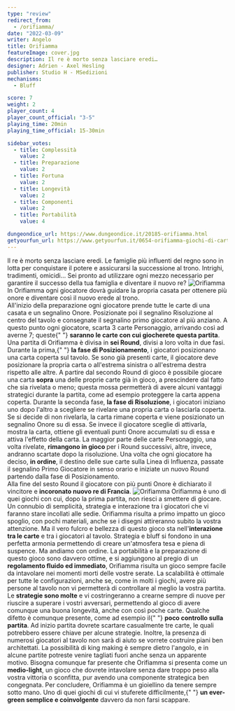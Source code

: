 ```yaml
---
type: "review"
redirect_from:
  - /orifiamma/
date: "2022-03-09"
writer: Angelo
title: Orifiamma
featureImage: cover.jpg
description: Il re è morto senza lasciare eredi…
designer: Adrien - Axel Hesling
publisher: Studio H - MSedizioni
mechanisms:
  - Bluff

score: 7
weight: 2
player_count: 4
player_count_official: "3-5"
playing_time: 20min
playing_time_official: 15-30min

sidebar_votes:
  - title: Complessità
    value: 2
  - title: Preparazione
    value: 2
  - title: Fortuna
    value: 2
  - title: Longevità
    value: 2
  - title: Componenti
    value: 2
  - title: Portabilità
    value: 4

dungeondice_url: https://www.dungeondice.it/20185-orifiamma.html
getyourfun_url: https://www.getyourfun.it/0654-orifiamma-giochi-di-carte.html
---
```


<Setting>
  Il re è morto senza lasciare eredi. Le famiglie più influenti del regno sono
  in lotta per conquistare il potere e assicurarsi la successione al trono.
  Intrighi, tradimenti, omicidi… Sei pronto ad utilizzare ogni mezzo necessario
  per garantire il successo della tua famiglia e diventare il nuovo re?
</Setting>

<img src="./game1.jpg" alt="Orifiamma" />

<Rules>
  In Orifiamma ogni giocatore dovrà guidare la propria casata per ottenere più
  onore e diventare così il nuovo erede al trono.
  <br />
  All'inizio della preparazione ogni giocatore prende tutte le carte di una
  casata e un segnalino Onore. Posizionate poi il segnalino Risoluzione al
  centro del tavolo e consegnate il segnalino primo giocatore al più anziano. A
  questo punto ogni giocatore, scarta 3 carte Personaggio, arrivando così ad
  averne 7; queste{" "}
  <strong>saranno le carte con cui giocherete questa partita</strong>. Una
  partita di Orifiamma è divisa in <strong>sei Round</strong>, divisi a loro
  volta in due fasi. Durante la prima,{" "}
  <strong>la fase di Posizionamento</strong>, i giocatori posizionano una carta
  coperta sul tavolo. Se sono già presenti carte, il giocatore deve posizionare
  la propria carta o all'estrema sinistra o all'estrema destra rispetto alle
  altre. A partire dal secondo Round di gioco è possibile giocare una carta
  <strong>sopra</strong> una delle proprie carte già in gioco, a prescindere dal
  fatto che sia rivelata o meno; questa mossa permetterà di avere alcuni vantaggi
  strategici durante la partita, come ad esempio proteggere la carta appena coperta.
  Durante la seconda fase, <strong>la fase di Risoluzione</strong>, i giocatori iniziano
  uno dopo l'altro a scegliere se rivelare una propria carta o lasciarla coperta.
  Se si decide di non rivelarla, la carta rimane coperta e viene posizionato un segnalino
  Onore su di essa. Se invece il giocatore sceglie di attivarla, mostra la carta,
  ottiene gli eventuali punti Onore accumulati su di essa e attiva l'effetto della
  carta. La maggior parte delle carte Personaggio, una volta rivelate, <strong>
    rimangono in gioco
  </strong> per i Round successivi, altre, invece, andranno scartate dopo la risoluzione.
  Una volta che ogni giocatore ha deciso, <strong>in ordine</strong>, il destino
  delle sue carte sulla Linea di Influenza, passate il segnalino Primo Giocatore
  in senso orario e iniziate un nuovo Round partendo dalla fase di Posizionamento.
  <br />
  Alla fine del sesto Round il giocatore con più punti Onore è dichiarato il vincitore
  e <strong>incoronato nuovo re di Francia</strong>.
</Rules>

<img src="./game2.jpg" alt="Orifiamma" />

<Feedback>
  Orifiamma è uno di quei giochi con cui, dopo la prima partita, non riesci a
  smettere di giocare. Un connubio di semplicità, strategia e interazione tra i
  giocatori che vi faranno stare incollati alle sedie. Orifiamma risulta a primo
  impatto un gioco spoglio, con pochi materiali, anche se i disegni attireranno
  subito la vostra attenzione. Ma il vero fulcro e bellezza di questo gioco sta
  nell'<strong>interazione tra le carte</strong> e tra i giocatori al tavolo.
  Strategia e bluff si fondono in una perfetta armonia permettendo di creare
  un'atmosfera tesa e piena di suspence. Ma andiamo con ordine. La portabilità e
  la preparazione di questo gioco sono davvero ottime, e si aggiungono al pregio
  di un <strong>regolamento fluido ed immediato</strong>, Orifiamma risulta un
  gioco sempre facile da intavolare nei momenti morti delle vostre serate. La
  scalabilità è ottimale per tutte le configurazioni, anche se, come in molti i
  giochi, avere più persone al tavolo non vi permetterà di controllare al meglio
  la vostra partita. Le <strong>strategie sono molte</strong> e vi
  costringeranno a crearne sempre di nuove per riuscire a superare i vostri
  avversari, permettendo al gioco di avere comunque una buona longevità, anche
  con così poche carte. Qualche difetto è comunque presente, come ad esempio il{" "}
  <strong>poco controllo sulla partita</strong>. Ad inizio partita dovrete
  scartare casualmente tre carte, le quali potrebbero essere chiave per alcune
  strategie. Inoltre, la presenza di numerosi giocatori al tavolo non sarà di
  aiuto se vorrete costruire piani ben architettati. La possibilità di king
  making è sempre dietro l'angolo, e in alcune partite potreste venire tagliati
  fuori anche senza un apparente motivo. Bisogna comunque far presente che
  Orifiamma si presenta come un <strong>medio-light</strong>, un gioco che
  dovrete intavolare senza dare troppo peso alla vostra vittoria o sconfitta,
  pur avendo una componente strategica ben congegnata. Per concludere, Orifiamma
  è un gioiellino da tenere sempre sotto mano. Uno di quei giochi di cui vi
  stuferete difficilmente,{" "}
  <strong>un ever-green semplice e coinvolgente</strong> davvero da non farsi
  scappare.
</Feedback>

<Instagram id="Ca4ZcFUjK2s" />
